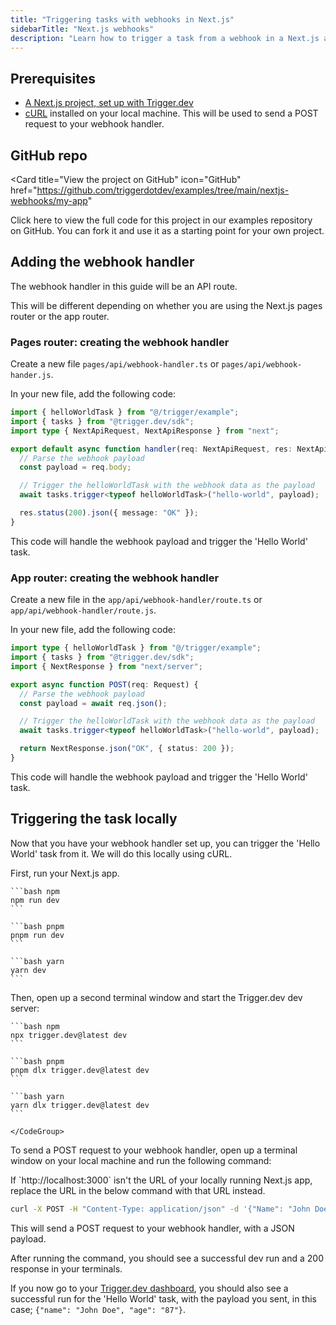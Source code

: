 ```yaml
---
title: "Triggering tasks with webhooks in Next.js"
sidebarTitle: "Next.js webhooks"
description: "Learn how to trigger a task from a webhook in a Next.js app."
---
```



## Prerequisites

- [A Next.js project, set up with Trigger.dev](/guides/frameworks/nextjs)
- [cURL](https://curl.se/) installed on your local machine. This will be used to send a POST request to your webhook handler.

## GitHub repo

<Card
  title="View the project on GitHub"
  icon="GitHub"
  href="https://github.com/triggerdotdev/examples/tree/main/nextjs-webhooks/my-app"
>
  Click here to view the full code for this project in our examples repository on GitHub. You can
  fork it and use it as a starting point for your own project.
</Card>

## Adding the webhook handler

The webhook handler in this guide will be an API route.

This will be different depending on whether you are using the Next.js pages router or the app router.

### Pages router: creating the webhook handler

Create a new file `pages/api/webhook-handler.ts` or `pages/api/webhook-hander.js`.

In your new file, add the following code:

```ts /pages/api/webhook-handler.ts
import { helloWorldTask } from "@/trigger/example";
import { tasks } from "@trigger.dev/sdk";
import type { NextApiRequest, NextApiResponse } from "next";

export default async function handler(req: NextApiRequest, res: NextApiResponse) {
  // Parse the webhook payload
  const payload = req.body;

  // Trigger the helloWorldTask with the webhook data as the payload
  await tasks.trigger<typeof helloWorldTask>("hello-world", payload);

  res.status(200).json({ message: "OK" });
}
```

This code will handle the webhook payload and trigger the 'Hello World' task.

### App router: creating the webhook handler

Create a new file in the `app/api/webhook-handler/route.ts` or `app/api/webhook-handler/route.js`.

In your new file, add the following code:

```ts /app/api/webhook-handler/route.ts
import type { helloWorldTask } from "@/trigger/example";
import { tasks } from "@trigger.dev/sdk";
import { NextResponse } from "next/server";

export async function POST(req: Request) {
  // Parse the webhook payload
  const payload = await req.json();

  // Trigger the helloWorldTask with the webhook data as the payload
  await tasks.trigger<typeof helloWorldTask>("hello-world", payload);

  return NextResponse.json("OK", { status: 200 });
}
```

This code will handle the webhook payload and trigger the 'Hello World' task.

## Triggering the task locally

Now that you have your webhook handler set up, you can trigger the 'Hello World' task from it. We will do this locally using cURL.

<Steps>

<Step title="Run your Next.js app and the Trigger.dev dev server">

First, run your Next.js app.

<CodeGroup>

    ```bash npm
    npm run dev
    ```

    ```bash pnpm
    pnpm run dev
    ```

    ```bash yarn
    yarn dev
    ```

</CodeGroup>

Then, open up a second terminal window and start the Trigger.dev dev server:

<CodeGroup>

    ```bash npm
    npx trigger.dev@latest dev
    ```

    ```bash pnpm
    pnpm dlx trigger.dev@latest dev
    ```

    ```bash yarn
    yarn dlx trigger.dev@latest dev
    ```

    </CodeGroup>

</Step>

<Step title="Trigger the webhook with some dummy data">

To send a POST request to your webhook handler, open up a terminal window on your local machine and run the following command:

<Tip>
  If `http://localhost:3000` isn't the URL of your locally running Next.js app, replace the URL in
  the below command with that URL instead.
</Tip>

```bash
curl -X POST -H "Content-Type: application/json" -d '{"Name": "John Doe", "Age": "87"}' http://localhost:3000/api/webhook-handler
```

This will send a POST request to your webhook handler, with a JSON payload.

</Step>

<Step title="Check the task ran successfully">

After running the command, you should see a successful dev run and a 200 response in your terminals.

If you now go to your [Trigger.dev dashboard](https://cloud.trigger.dev), you should also see a successful run for the 'Hello World' task, with the payload you sent, in this case; `{"name": "John Doe", "age": "87"}`.

</Step>

</Steps>

<VercelDocsCards />
